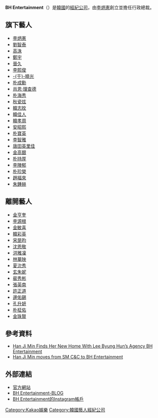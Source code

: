 {{Infobox Company 
|company_name = BH Entertainment<br>BH娛樂<br>炳憲娛樂
|company_name_en  = 
|company_logo = 
|company_type = 
|original_text = 
|market_information = 
|foundation = 2006年
|location = {{KOR}}[[首爾|首爾]][[江南區_(首爾)|江南區]][[清潭洞|清潭洞]]52-1仁熙大廈5樓 
|ceo = [[孫錫宇|孫錫宇]]
|predecessor = 
|founder = [[孫錫宇|孫錫宇]]
|industry = 
|products = 
|services = 歌手演員經紀管理
|capital = 
|revenue = 
|operating_income =
|profit =
|total_asset =
|net_asset =
|market_value =	
|num_employees =
|P/E ratio =
|earnings per share =
|Net asset value =
|accounting_period =
|parent = [[Kakao娛樂|Kakao娛樂]]<ref>[https://news.mingpao.com/pns/%E5%A8%9B%E6%A8%82/article/20190103/s00016/1546452778822/%E6%9D%8E%E8%8B%B1%E6%84%9B%E8%A8%88%E5%8A%83%E6%94%B6%E8%B3%BC%E9%9F%93%E7%94%A2%E7%A7%91%E9%86%AB%E9%99%A2 李英愛計劃收購韓產科醫院]</ref>
|major_shareholder = [[Kakao娛樂|Kakao娛樂]] (100%)
|divisions =
|subsid = 
|homepage = [http://www.bhent.co.kr/ 官方網站]
|telephone_no = 
|footnotes = 
|slogan = 
|width = 模板寬度
}}

'''BH Entertainment'''（{{lang-ko|'''BH엔터테인먼트'''}}）是[[韓國|韓國]]的[[經紀公司|經紀公司]]，由[[李炳憲|李炳憲]]創立並擔任行政總裁。

==旗下藝人==
{{colbegin}}
*[[李炳憲|李炳憲]]
*[[劉智泰|劉智泰]]
*[[高洙|高洙]]
*[[鄭宇|鄭宇]]
*[[晉久|晉久]]
*[[李熙俊|李熙俊]]
*[[于曉光|-{于}-曉光]]
*[[朴成勳|朴成勳]]
*[[肖恩·理查德|肖恩·理查德]]
*[[朴海秀|朴海秀]]
*[[秋瓷炫|秋瓷炫]]
*[[韓志旼|韓志旼]]
*[[韓佳人|韓佳人]]
*[[韓孝周|韓孝周]]
*[[安昭熙|安昭熙]]
*[[朴寶英|朴寶英]]
*[[李智雅|李智雅]]
*[[唐田英里佳|唐田英里佳]]
*[[金高銀|金高銀]]
*[[朴持厚|朴持厚]]
*[[李陣郁|李陣郁]]
*[[朴珍榮|朴珍榮]]
*[[趙福來|趙福來]]
*[[朱鍾赫|朱鍾赫]]
{{colend}}

==離開藝人==
{{colbegin}}
*[[金亨奎|金亨奎]]
*[[李源根|李源根]]
*[[金敏喜|金敏喜]]
*[[韓彩英|韓彩英]]
*[[宋昰昀|宋昰昀]]
*[[沈恩敬|沈恩敬]]
*[[洪雅凜|洪雅凜]]
*[[林華映|林華映]]
*[[夏沇秀|夏沇秀]]
*[[玄朱妮|玄朱妮]]
*[[裴秀彬|裴秀彬]]
*[[張英南|張英南]]
*[[許正道|許正道]]
*[[邊佑錫|邊佑錫]]
*[[孔升妍|孔升妍]]
*[[朴柾佑|朴柾佑]]
*[[金珠賢|金珠賢]]
{{colend}}

==參考資料==
{{reflist}}
* [https://web.archive.org/web/20131102224438/http://dramabucks.com/celebrity/han-ji-min-finds-her-new-home-with-lee-byung-huns-agency-bh-entertainment/ Han Ji Min Finds Her New Home With Lee Byung Hun’s Agency BH Entertainment]
* [http://fooyoh.com/kpop_news/8701818/han-ji-min-moves-from-sm-campc-to-bh-entertainment Han Ji Min moves from SM C&C to BH Entertainment]{{Wayback|url=http://fooyoh.com/kpop_news/8701818/han-ji-min-moves-from-sm-campc-to-bh-entertainment |date=20131102223317 }}

== 外部連結 ==
* [http://www.bhent.co.kr/ 官方網站]{{Wayback|url=http://www.bhent.co.kr/ |date=20130524233413 }}
*[https://post.naver.com/bhent BH Entertainment-BLOG]{{Wayback|url=https://post.naver.com/bhent |date=20200514073232 }}{{ko}}
*[https://instagram.com/bhent_official BH Entertainment的Instagram帳戶] {{Wayback|url=https://instagram.com/bhent_official |date=20201015151707 }}

{{BH Entertainment}}
{{Kakao_M}}

<noinclude>
[[Category:Kakao娛樂|Category:Kakao娛樂]]
[[Category:韓國藝人經紀公司|Category:韓國藝人經紀公司]]
</noinclude>
